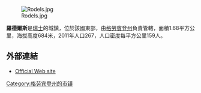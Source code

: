 [[Image:Rodels.jpg|right]]

'''羅德爾斯'''是[[瑞士|瑞士]]的城鎮，位於該國東部，由[[格勞賓登州|格勞賓登州]]負責管轄，面積1.68平方公里，海拔高度684米，2011年人口267，人口密度每平方公里159人。

==外部連結==
* [http://www.rodels.ch Official Web site] {{Wayback|url=http://www.rodels.ch/ |date=20210227030543 }}

{{Switzerland-geo-stub}}
[[Category:格劳宾登州的市镇|Category:格劳宾登州的市镇]]